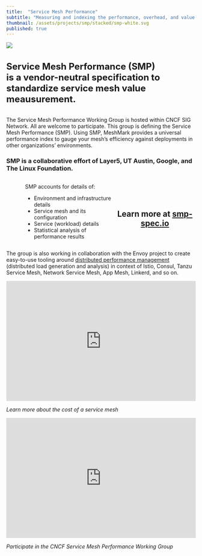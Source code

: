 ```yaml
---
title:  "Service Mesh Performance"
subtitle: "Measuring and indexing the performance, overhead, and value of the world's service mesh deployments."
thumbnail: /assets/projects/smp/stacked/smp-white.svg
published: true
---
```



<ProjectWrapper>

<div>
  <img src={smp} className="image-left" />
  <div className="center">
    <h4 class="black-text center" style="font-size:1.5rem">
    Service Mesh Performance (SMP)<br /> is a vendor-neutral specification to <br />
    <strong>standardize service mesh value meausurement</strong>.
    </h4>
  </div>
</div>

<p>The Service Mesh Performance Working Group is hosted within CNCF SIG Network. All are welcome to participate. This group is defining the Service Mesh Performance (SMP). Using SMP, MeshMark provides a universal performance index to gauge your mesh’s efficiency against deployments in other organizations’ environments.</p>
<h3 class="center">SMP is a collaborative effort of Layer5, UT Austin, Google, and The Linux Foundation.</h3>

<div style="margin-left: 50px; display: flex; justify-content: flex-start center">
  <div>
    <p>SMP accounts for details of:</p>
    <ul class="bullet">
        <li>Environment and infrastructure details</li>
        <li>Service mesh and its configuration</li>
        <li>Service (workload) details</li>
        <li>Statistical analysis of performance results</li>
    </ul>
  </div>
  <div style="margin:auto;">
    <h2 class="l5-dark-grey-text" style="padding-top:25px;text-align: center;font-weight: bold;">
    Learn more at <a href="https://smp-spec.io">smp-spec.io</a></h2>
  </div>
</div>
<p>The group is also working in collaboration with the Envoy project to create easy-to-use tooling around <a href="/projects/service-mesh-distributed-performance-management">distributed performance management</a> (distributed load generation and analysis) in context of Istio, Consul, Tanzu Service Mesh, Network Service Mesh, App Mesh, Linkerd, and so on.</p>
<div>
  <div class="half-col">
    <iframe
      width="100%" height="320px" src="https://www.youtube.com/embed/LxP-yHrKL4M"
      frameborder="0" allow="accelerometer; autoplay; encrypted-media; gyroscope; picture-in-picture"
      allowfullscreen>
    </iframe>
    <p><i>Learn more about the cost of a service mesh</i></p>
  </div>
  <div class="half-col">
    <iframe
      src="https://docs.google.com/presentation/d/e/2PACX-1vSWhREOZIfJqTG8jHtitgb5e-OAHC7E8EMmoVCaTRmC8b_itHkeFUNKcBVn9oaTpX5ozYvlhscvBXiK/embed?start=false&loop=false&delayms=3000"
      frameborder="0" width="100%" height="320" allowfullscreen="true" mozallowfullscreen="true"
      webkitallowfullscreen="true">
      </iframe>
      <p><i>Participate in the CNCF Service Mesh Performance Working Group</i></p>
  </div>
</div>

</ProjectWrapper>